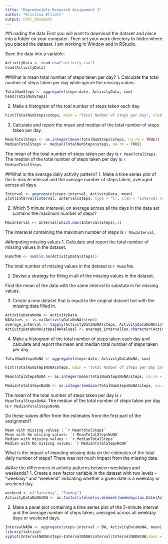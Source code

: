---
title: "Reproducible Research Assignment 1"
author: "Kristina Elliott"
output: html_document
---
##Loading the data
First you will want to download the dataset and place into a folder on your computer. Then set your work directory to folder where you placed the dataset.
I am working in Window and in RStudio. 

Save the data into a variable. 
```{r}
ActivityData <- read.csv("activity.csv")
head(ActivityData)
```

##What is mean total number of steps taken per day?
1. Calculate the total number of steps taken per day while ignore the missing values.
```{r}
TotalNumSteps <- aggregate(steps~date, ActivityData, sum)
head(TotalNumSteps)
```
2. Make a histogram of the toal number of steps taken each day. 
```{r}
hist(TotalNumSteps$steps, main = "Total Number of Steps per Day", xlab = "Tolal Number of Steps", ylab = "Frequency", breaks = 10, col = "green")
```

3. Calculate and report the mean and median of the total number of steps taken per day.
```{r}
MeanTotalSteps <- as.integer(mean(TotalNumSteps$steps, na.rm = TRUE))
MedianTotalSteps <- median(TotalNumSteps$steps, na.rm = TRUE)
```
The mean of the total number of steps taken per day is `r MeanTotalSteps`. The median of the total number of steps taken per day is `r MedianTotalSteps`.

##What is the average daily activity pattern?
1. Make a time series plot of the 5-minute interval and the average number of steps taken, averaged across all days.
```{r}
Interval <- aggregate(steps~interval, ActivityData, mean)
plot(Interval$interval, Interval$steps, type = "l", xlab = "Interval (calculated every 5 minutes)", ylab = "Number of Steps", main = "Average Number of Steps Taken per Day in 5 Minute Intervals")
```

2. Which 5 minute interaval, on average across all the days in the data set contains the maximum number of steps?
```{r}
MaxInterval <- Interval[which.max(Interval$steps),1]
```
The interaval containing the maximum number of steps is `r MaxInterval`.

##Imputing missing values
1. Calculate and report the total number of missing values in the dataset.
```{r}
NumofNA <- sum(is.na(ActivityData$steps))
```
The total number of missing values in the dataset is `r NumofNA`.

2. Devise a strategy for filling in all of the missing values in the dataset. 

Find the mean of the data with the same interval to substute in for missing values.

3. Create a new dataset that is equal to the original dataset but with the missing data filled in.
```{r}
ActivityDataNoNA <- ActivityData
NAValues <- is.na(ActivityDataNoNA$steps)
average_interval <- tapply(ActivityDataNoNA$steps, ActivityDataNoNA$interval, mean, na.rm=TRUE, simplify = TRUE)
ActivityDataNoNA$steps[NAValues] <- average_interval[as.character(ActivityDataNoNA$interval[NAValues])]
```

4. Make a histogram of the total number of steps taken each day and calculate and report the mean and median total number of steps taken per day.
```{r}
TotalNumStepsNoNA <- aggregate(steps~date, ActivityDataNoNA, sum)

hist(TotalNumStepsNoNA$steps, main = "Total Number of Steps per Day including Missing Values", xlab = "Tolal Number of Steps", ylab = "Frequency", breaks = 10, col = "green")

MeanTotalStepsNoNA <- as.integer(mean(TotalNumStepsNoNA$steps, na.rm = TRUE))

MedianTotalStepsNoNA <- as.integer(median(TotalNumStepsNoNA$steps, na.rm = TRUE))
```

The mean of the total number of steps taken per day is `r MeanTotalStepsNoNA`. The median of the total number of steps taken per day is `r MedianTotalStepsNoNA`.

Do these values differ from the estimates from the first part of the assignment? 
   
    Mean with missing values : `r MeanTotalSteps` 
    Mean with No missing values: `r MeanTotalStepsNoNA`
    Median with missing values : `r MedianTotalSteps` 
    Median with No missing values: `r MedianTotalStepsNoNA`    

What is the impact of imputing missing data on the estimates of the total daily number of steps? 
    There was not much impact from the missing data.



##Are the differences in activity patterns between weekdays and weekends?
1. Create a new factor variable in the dataset with two levels - "weekday" and "weekend" indicating whether a given date is a weekday or weekend day.
```{r}
weekend <- c("Saturday", "Sunday")
ActivityDataNoNA$DW <- as.factor(ifelse(is.element(weekdays(as.Date(ActivityDataNoNA$date)), weekend), "Weekend", "Weekday"))
```
2. Make a panel plot containing a time series plot of the 5-minute interval and the average number of steps taken, averaged across all weekday days or weekend days.
```{r}
IntervalNADW <- aggregate(steps~interval + DW, ActivityDataNoNA, mean)
library(lattice)
xyplot(IntervalNADW$steps~IntervalNADW$interval|IntervalNADW$DW,main = "Average Number of Steps per Intervals by Type of Day", xlab = "Interval", ylab = "Steps", layout = c(1,2), type = "l")
```
